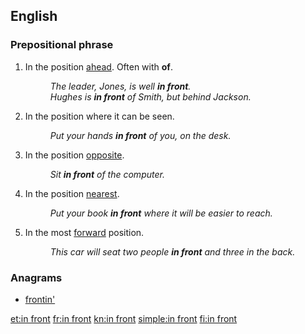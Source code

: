==English==

===Prepositional phrase===
{{infl|en|prepositional phrase|head=[[in#Preposition|in]] [[front#Noun|front]]|[[further]] [[in front]]|[[furthest]] [[in front]]}}

# In the position [[ahead]]. Often with '''of'''.
#: ''The leader, Jones, is well '''in front'''.''
#: ''Hughes is '''in front''' of Smith, but behind Jackson.''
# In the position where it can be seen.
#: ''Put your hands '''in front''' of you, on the desk.''
# In the position [[opposite]].
#: ''Sit '''in front''' of the computer.''
# In the position [[nearest]].
#: ''Put your book '''in front''' where it will be easier to reach.''
# In the most [[forward]] position.
#: ''This car will seat two people '''in front''' and three in the back.''

===Anagrams===
* [[frontin'#English|frontin']]

[[et:in front]]
[[fr:in front]]
[[kn:in front]]
[[simple:in front]]
[[fi:in front]]